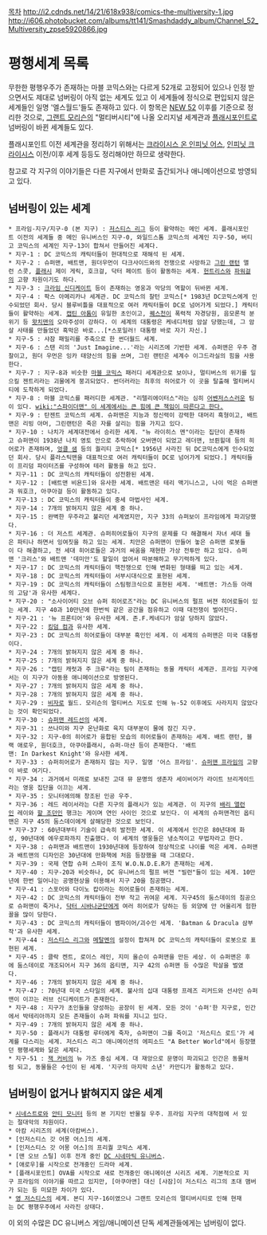 [[목차]]
http://i2.cdnds.net/14/21/618x938/comics-the-multiversity-1.jpg
http://i606.photobucket.com/albums/tt141/Smashdaddy_album/Channel_52_Multiversity_zpse5920866.jpg

= 평행세계 목록 =
무한한 평행우주가 존재하는 마블 코믹스와는 다르게 52개로 고정되어 있으나 인정 받으면서도 제대로 넘버링이 아직 없는 세계도 있고 이 세계들에 정식으로 편입되지 않은 세계들인 일명 '엘스월드'들도 존재하고 있다. 이 항목은 [[NEW 52]] 이후를 기준으로 정리한 것으로, [[그랜트 모리슨]]의 "멀티버시티"에 나올 오리지널 세계관과 [[플래시포인트]]로 넘버링이 바뀐 세계들도 있다.

플래시포인트 이전 세계관을 정리하기 위해서는 [[크라이시스 온 인피닛 어스]], [[인피닛 크라이시스]] 이전/이후 세계 등등도 정리해야만 하므로 생략한다.

참고로 각 지구의 이야기들은 다른 지구에서 만화로 출간되거나 애니메이션으로 방영되고 있다.

== 넘버링이 있는 세계 ==
 * 프라임-지구/지구-0 (본 지구) : [[저스티스 리그]] 등이 활약하는 메인 세계. 플래시포인트 이전의 세계들 중 메인 유니버스인 지구-0, 와일드스톰 코믹스의 세계인 지구-50, 버티고 코믹스의 세계인 지구-13이 합쳐서 만들어진 세계다.
 * 지구-1 : DC 코믹스의 캐릭터들이 현대적으로 재해석 된 세계.
 * 지구-2 : 슈퍼맨, 배트맨, 원더우먼이 다크사이드와의 전쟁으로 사망하고 [[그린 랜턴]] 앨런 스콧, [[플래시]] 제이 게릭, 호크걸, 닥터 페이트 등이 활동하는 세계. [[헌트리스]]와 [[파워걸]]의 고향 차원이기도 하다.
 * 지구-3 : [[크라임 신디케이트]] 등이 존재하는 영웅과 악당의 역할이 뒤바뀐 세계.
 * 지구-4 : 팍스 아메리카나 세계관. DC 코믹스의 찰턴 코믹스[* 1983년 DC코믹스에게 인수되었던 회사. 당시 블루비틀을 대표적으로 여러 캐릭터들이 DC로 넘어가게 되었다.] 캐릭터들이 활약하는 세계. [[캡틴 아톰]]이 유일한 초인이고, [[퀘스천]]이 폭력적 자경당원, 음모론적 분위기 등 [[왓치맨]]의 오마주성이 강하다. 이 세계의 대통령은 케네디처럼 암살 당했는데, 그 암살 사태를 만들었던 흑막은 바로...[*스포일러! 대통령 바로 자기 자신.]
 * 지구-5 : 샤잠 패밀리를 주축으로 한 썬더월드 세계.
 * 지구-6 : 스탠 리의 'Just Imagine...'라는 시리즈에 기반한 세계. 슈퍼맨은 우주 경찰이고, 원더 우먼은 잉카 태양신의 힘을 쓰며, 그린 랜턴은 세계수 이그드라실의 힘을 사용한다.
 * 지구-7 : 지구-8과 비슷한 [[마블 코믹스]] 패러디 세계관으로 보이나, 멀티버스의 위기를 일으킬 젠트리라는 괴물에게 붕괴되었다. 썬더러라는 최후의 히어로가 이 곳을 탈출해 멀티버시티에 도착하게 되었다.
 * 지구-8 : 마블 코믹스를 패러디한 세계관. "리텔리에이터스"라는 심히 [[어벤저스]]스러운 팀이 있다. [[wiki:"스파이더맨" 이 세계에서는 큰 힘에 큰 책임이 따른다고 한다.]]
 * 지구-9 : 탄젠트 코믹스의 세계. 슈퍼맨은 지능과 정신력이 강력한 대머리 흑형이고, 배트맨은 리빙 아머, 그린랜턴은 죽은 자를 살리는 힘을 가지고 있다.
 * 지구-10 : 나치가 세계대전에서 승리한 세계. "뉴 라이히스 멘"이라는 집단이 존재하고 슈퍼맨이 1938년 나치 영토 안으로 추락하여 오버맨이 되었고 레더맨, 브륀힐데 등의 히어로가 존재하며, [[엉클 샘]] 등의 퀄리티 코믹스[* 1956년 사라진 뒤 DC코믹스에게 인수되었던 회사. 당시 플라스틱맨을 대표적으로 여러 캐릭터들이 DC로 넘어가게 되었다.] 캐릭터들이 프리덤 파이터즈를 구성하여 테러 활동을 하고 있다. 
 * 지구-11 : DC 코믹스의 캐릭터들이 성전환된 세계.
 * 지구-12 : [배트맨 비욘드]와 유사한 세계. 배트맨은 테리 맥기니스고, 나이 먹은 슈퍼맨과 워호크, 아쿠아걸 등이 활동하고 있다. 
 * 지구-13 : DC 코믹스의 캐릭터들이 중세 마법사인 세계.
 * 지구-14 : 7개의 밝혀지지 않은 세계 중 하나.
 * 지구-15 : 완벽한 우주라고 불리던 세계였지만, 지구 33의 슈퍼보이 프라임에게 파괴당했다.
 * 지구-16 : 더 저스트 세계관. 슈퍼히어로들이 지구의 문제를 다 해결해서 자녀 세대 들은 파티나 하면서 잉여짓을 하고 있는 세계. 치안은 슈퍼맨이 만들어 놓은 슈퍼맨 로봇들이 다 해결하고, 전 세대 히어로들은 과거의 싸움을 재현한 가상 전투만 하고 있다. 슈퍼맨 '크리스'와 배트맨 '데미안'도 할일이 없어서 따분해하고 무기력하게 있다. 
 * 지구-17 : DC 코믹스의 캐릭터들이 핵전쟁으로 인해 변화된 형태를 띄고 있는 세계.
 * 지구-18 : DC 코믹스의 캐릭터들이 서부시대식으로 표현된 세계.
 * 지구-19 : DC 코믹스의 캐릭터들이 스팀펑크식으로 표현된 세계. '배트맨: 가스등 아래의 고담'과 유사한 세계다.
 * 지구-20 : "소사이어티 오브 슈퍼 히어로즈"라는 DC 유니버스의 펄프 버젼 히어로들이 있는 세계. 지구 40과 10만년에 한번씩 같은 공간을 점유하고 이때 대전쟁이 벌어진다.
 * 지구-21 : '뉴 프론티어'와 유사한 세계. 존.F.케네디가 암살 당하지 않았다.
 * 지구-22 : [[킹덤 컴]]과 유사한 세계.
 * 지구-23 : DC 코믹스의 히어로들이 대부분 흑인인 세계. 이 세계의 슈퍼맨은 미국 대통령이다.
 * 지구-24 : 7개의 밝혀지지 않은 세계 중 하나.
 * 지구-25 : 7개의 밝혀지지 않은 세계 중 하나.
 * 지구-26 : "캡틴 캐럿과 주 크루"라는 팀이 존재하는 동물 캐릭터 세계관. 프라임 지구에서는 이 지구가 아동용 애니메이션으로 방영된다.
 * 지구-27 : 7개의 밝혀지지 않은 세계 중 하나.
 * 지구-28 : 7개의 밝혀지지 않은 세계 중 하나.
 * 지구-29 : [[비자로]] 월드. 모리슨의 멀티버스 지도로 인해 뉴-52 이후에도 사라지지 않았다는 것이 확인되었다.
 * 지구-30 : [[슈퍼맨 레드선]]의 세계.
 * 지구-31 : 쓰나미와 지구 온난화로 육지 대부분이 물에 잠긴 지구.
 * 지구-32 : 지구-0의 히어로가 융합된 모습의 히어로들이 존재하는 세계. 배트 랜턴, 블랙 애로우, 원더호크, 아쿠아플래시, 슈퍼-마샨 등이 존재한다. '배트맨: In Darkest Knight'와 유사한 세계.
 * 지구-33 : 슈퍼히어로가 존재하지 않는 지구. 일명 '어스 프라임'. [[슈퍼맨 프라임]]의 고향이 바로 여기다. 
 * 지구-34 : 과거에서 미래로 보내진 고대 뮤 문명의 생존자 세이비어가 라이트 브리게이드라는 영웅 집단을 이끄는 세계.
 * 지구-35 : 모니터에의해 창조된 인공 우주.
 * 지구-36 : 레드 레이서라는 다른 지구의 플래시가 있는 세계관. 이 지구의 [[배리 앨런]]인 레이와 [[할 조던]]인 행크는 게이며 연인 사이인 것으로 보인다. 이 세계의 슈퍼맨격인 옵티맨은 지구 45의 둠스데이에게 살해당한 것으로 보인다.
 * 지구-37 : 60년대부터 기술이 급속히 발전한 세계. 이 세계에서 인간은 80년대에 화성, 90년대에 에우로파까지 진출했다. 이 세계의 영웅들은 냉소적이고 무법자라고 한다.
 * 지구-38 : 슈퍼맨과 배트맨이 1930년대에 등장하여 정상적으로 나이를 먹은 세계. 슈퍼맨과 배트맨의 디자인은 30년대에 만화책에 처음 등장했을 때 그대로다.
 * 지구-39 : 국제 연합 슈퍼 스파이 조직 W.O.N.D.E.R가 존재하는 세계. 
 * 지구-40 : 지구-20과 비슷하나, DC 유니버스의 펄프 버젼 "빌런"들이 있는 세계. 10만년에 한번 일어나는 공명현상을 이용해서 지구 20을 침공했다.
 * 지구-41 : 스포어와 다이노 캅이라는 히어로들이 존재하는 세계.
 * 지구-42 : DC 코믹스의 캐릭터들이 전부 작고 귀여운 세계. 지구45의 둠스데이의 침공으로 슈퍼맨이 죽거나, [[닥터 시바나]]군단에게 여러 히어로가 당하는 등 외양에 안 어울리게 험한꼴을 많이 당한다. 
 * 지구-43 : DC 코믹스의 캐릭터들이 뱀파이어/괴수인 세계. 'Batman & Dracula 삼부작'과 유사한 세계.
 * 지구-44 : [[저스티스 리그]]와 [[메탈멘]]의 설정이 합쳐져 DC 코믹스의 캐릭터들이 로봇으로 표현된 세계.
 * 지구-45 : 클락 켄트, 로이스 레인, 지미 올슨이 슈퍼맨을 만든 세상. 이 슈퍼맨은 후에 둠스데이로 개조되어서 지구 36의 옵티맨, 지구 42의 슈퍼맨 등 수많은 학살을 벌였다.  
 * 지구-46 : 7개의 밝혀지지 않은 세계 중 하나.
 * 지구-47 : 70년대 미국 스타일의 세계. 불사의 십대 대통령 프레즈 리커드와 선샤인 슈퍼맨이 이끄는 러브 신디케이트가 존재한다.
 * 지구-48 : 지구가 초인들을 양성하는 공장이 된 세계. 모든 것이 '슈퍼'한 지구로, 인간에서 박테리아까지 모든 존재들이 슈퍼 파워를 지니고 있다.
 * 지구-49 : 7개의 밝혀지지 않은 세계 중 하나.
 * 지구-50 : 플래시가 대통령 루터에게 죽자, 슈퍼맨이 그를 죽이고 '저스티스 로드'가 세계를 다스리는 세계. 저스티스 리그 애니메이션의 에피소드 "A Better World"에서 등장했던 평행세계와 닮은 세계다. 
 * 지구-51 : [[잭 커비]]의 뉴 가즈 중심 세계. 대 재앙으로 문명이 파괴되고 인간은 동물처럼 되고, 동물들은 수인이 된 세계. '지구의 마지막 소년' 카만디가 활동하고 있다.


== 넘버링이 없거나 밝혀지지 않은 세계 ==
 * [[시네스트로]]와 [[안티 모니터]] 등의 본 기지인 반물질 우주. 프라임 지구의 대척점에 서 있는 절대악의 차원이다.
 * 아캄 시리즈의 세계(아캄버스).
 * [인저스티스 갓 어몽 어스]의 세계.
 * [인저스티스 갓 어몽 어스]의 프리퀄 코믹스 세계.
 * [맨 오브 스틸] 이후 전개 중인 [[DC 시네마틱 유니버스]].
 * [애로우]를 시작으로 전개중인 드라마 세계.
 * [플래시포인트] OVA를 시작으로 새로 전개중인 애니메이션 시리즈 세계. 기본적으로 지구 프라임의 이야기를 따르고 있지만, [아쿠아맨] 대신 [샤잠]이 저스티스 리그의 초대 맴버가 되는 등 미묘한 차이가 있다.
 * [[영 저스티스(애니메이션)|영 저스티스]]의 세계. 본디 지구-16이였으나 그랜트 모리슨의 멀티버시티로 인해 현재는 DC 평행우주에서 사라진 상태다.

이 외의 수많은 DC 유니버스 게임/애니메이션 단독 세계관들에게는 넘버링이 없다.
